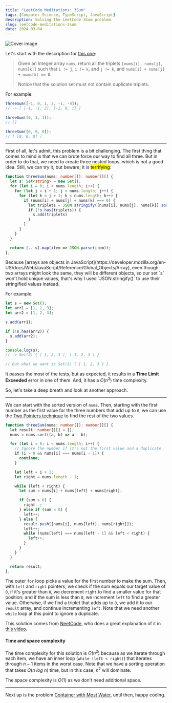 ```yaml
---
title: "LeetCode Meditations: 3Sum"
tags: [Computer Science, TypeScript, JavaScript]
description: Solving the LeetCode 3Sum problem.
slug: leetcode-meditations-3sum
date: 2024-03-04
---
```


![Cover image](https://raw.githubusercontent.com/rivea0/leetcode-meditations-assets/main/src/2024-03-04/11-lm.png)

Let's start with the description for [this one](https://leetcode.com/problems/3sum):

> Given an integer array `nums`, return all the triplets `[nums[i], nums[j], nums[k]]` such that `i != j`, `i != k`, and `j != k`, and `nums[i] + nums[j] + nums[k] == 0`.
> 
> Notice that the solution set must not contain duplicate triplets.

For example:

```ts
threeSum([-1, 0, 1, 2, -1, -4]);
// -> [ [-1, -1, 2], [-1, 0, 1] ]

threeSum([0, 1, 1]);
// []

threeSum([0, 0, 0]);
// [ [0, 0, 0] ]
```

---

First of all, let's admit, this problem is a bit challenging. The first thing that comes to mind is that we can brute force our way to find all three. But in order to do that, we need to create three nested loops, which is not a good idea. 
Still, we can try it, but beware; it is <mark>terrifying</mark>:

```ts
function threeSum(nums: number[]): number[][] {
  let s: Set<string> = new Set();
  for (let i = 0; i < nums.length; i++) {
    for (let j = i + 1; j < nums.length; j++) {
      for (let k = j + 1; k < nums.length; k++) {
        if (nums[i] + nums[j] + nums[k] === 0) {
          let triplets = JSON.stringify([nums[i], nums[j], nums[k]].sort((a, b) => a - b));
          if (!s.has(triplets)) { 
            s.add(triplets) 
          }
        }
      }
    }
  }

  return [...s].map(item => JSON.parse(item));
};
```

<Note>
Because [arrays are objects in JavaScript](https://developer.mozilla.org/en-US/docs/Web/JavaScript/Reference/Global_Objects/Array), even though two arrays might look the same, they will be different objects, so our set `s` won't hold unique values, that's why I used `JSON.stringify()` to use their stringified values instead. 

For example:

```js
let s = new Set();
let arr1 = [1, 2, 3];
let arr2 = [1, 2, 3];

s.add(arr1);

if (!s.has(arr2)) {
  s.add(arr2);
}

console.log(s); 
// -> Set(2) { [ 1, 2, 3 ], [ 1, 2, 3 ] }

// But what we want is Set(1) { [ 1, 2, 3 ] }.
```
</Note>

It passes the most of the tests, but as expected, it results in a **Time Limit Exceeded** error in one of them. And, it has a $O(n^3)$ time complexity.

So, let's take a deep breath and look at another approach.

---

We can start with the sorted version of `nums`. Then, starting with the first number as the first value for the three numbers that add up to `0`, we can use the [Two Pointers technique](https://rivea0.github.io/blog/leetcode-meditations-chapter-2-two-pointers) to find the rest of the two values. 

```ts
function threeSum(nums: number[]): number[][] {
  let result: number[][] = [];
  nums = nums.sort((a, b) => a - b);

  for (let i = 0; i < nums.length; i++) {
    // Ignore the number if it's not the first value and a duplicate
    if (i > 0 && nums[i] === nums[i - 1]) {
      continue;
    }

    let left = i + 1;
    let right = nums.length - 1;

    while (left < right) {
      let sum = nums[i] + nums[left] + nums[right];

      if (sum > 0) {
        right--;
      } else if (sum < 0) {
        left++;
      } else {
        result.push([nums[i], nums[left], nums[right]]);
        left++;
        while (nums[left] === nums[left - 1] && left < right) {
          left++;
        }
      }
    }
  }

  return result;
};
```

The outer `for` loop picks a value for the first number to make the sum. Then, with `left` and `right` pointers, we check if the sum equals our target value of `0`, if it's greater than `0`, we decrement `right` to find a smaller value for that position; and if the sum is less than `0`, we increment `left` to find a greater value. Otherwise, if we find a triplet that adds up to `0`, we add it to our `result` array, and continue incrementing `left`. Note that we need another `while` loop at this point to ignore a duplicate.

This solution comes from [NeetCode](https://neetcode.io), who does a great explanation of it in [this video](https://www.youtube.com/watch?v=jzZsG8n2R9A). 

#### Time and space complexity

The time complexity for this solution is $O(n^2)$ because as we iterate through each item, we have an inner loop (`while (left < right)`) that iterates through $n - 1$ items in the worst case. 
Note that we have a sorting operation that takes $O(n \ log \ n)$ time, but in this case, $n^2$ will dominate.

The space complexity is $O(1)$ as we don't need additional space.

---

Next up is the problem [Container with Most Water](https://leetcode.com/problems/container-with-most-water/), until then, happy coding.
